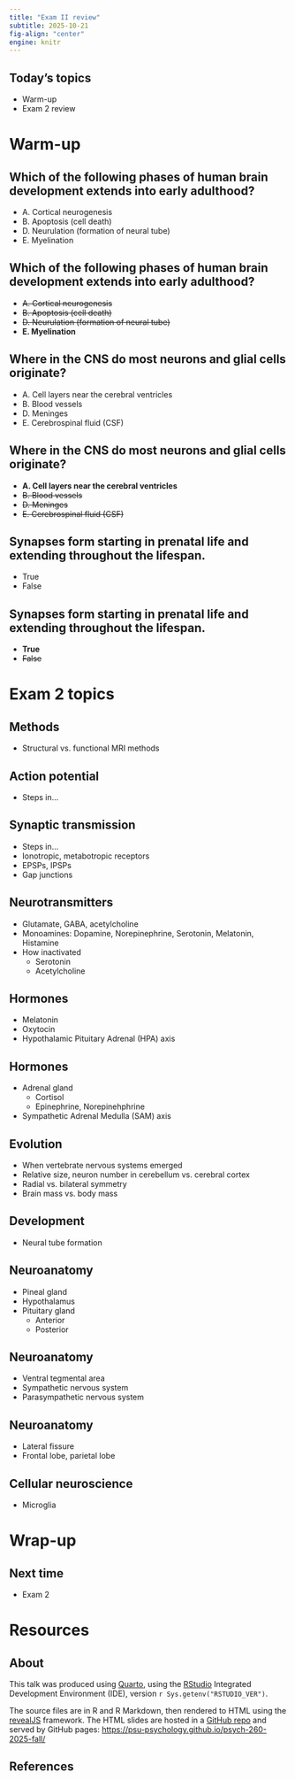 ```yaml
---
title: "Exam II review"
subtitle: 2025-10-21
fig-align: "center"
engine: knitr
---
```


## Today's topics

- Warm-up
- Exam 2 review

# Warm-up

## Which of the following phases of human brain development extends into early adulthood?

::: {.incremental}
- A. Cortical neurogenesis
- B. Apoptosis (cell death)
- D. Neurulation (formation of neural tube)
- E. Myelination

:::

## Which of the following phases of human brain development extends into early adulthood?

- ~~A. Cortical neurogenesis~~
- ~~B. Apoptosis (cell death)~~
- ~~D. Neurulation (formation of neural tube)~~
- **E. Myelination**

## Where in the CNS do most neurons and glial cells originate?

::: {.incremental}
- A. Cell layers near the cerebral ventricles
- B. Blood vessels
- D. Meninges
- E. Cerebrospinal fluid (CSF)
:::

## Where in the CNS do most neurons and glial cells originate?

- **A. Cell layers near the cerebral ventricles**
- ~~B. Blood vessels~~
- ~~D. Meninges~~
- ~~E. Cerebrospinal fluid (CSF)~~

## Synapses form starting in prenatal life and extending throughout the lifespan.

- True
- False

## Synapses form starting in prenatal life and extending throughout the lifespan.

- **True**
- ~~False~~

# Exam 2 topics

## Methods

- Structural vs. functional MRI methods

## Action potential

- Steps in...

## Synaptic transmission

- Steps in...
- Ionotropic, metabotropic receptors
- EPSPs, IPSPs
- Gap junctions

## Neurotransmitters

- Glutamate, GABA, acetylcholine
- Monoamines: Dopamine, Norepinephrine, Serotonin, Melatonin, Histamine
- How inactivated
  - Serotonin
  - Acetylcholine

## Hormones

- Melatonin
- Oxytocin
- Hypothalamic Pituitary Adrenal (HPA) axis

## Hormones

- Adrenal gland
  - Cortisol
  - Epinephrine, Norepinehphrine
- Sympathetic Adrenal Medulla (SAM) axis

## Evolution

- When vertebrate nervous systems emerged
- Relative size, neuron number in cerebellum vs. cerebral cortex
- Radial vs. bilateral symmetry
- Brain mass vs. body mass

## Development

- Neural tube formation

## Neuroanatomy

- Pineal gland
- Hypothalamus
- Pituitary gland
  - Anterior
  - Posterior
  
## Neuroanatomy

- Ventral tegmental area
- Sympathetic nervous system
- Parasympathetic nervous system

## Neuroanatomy

- Lateral fissure
- Frontal lobe, parietal lobe

## Cellular neuroscience

- Microglia

# Wrap-up

## Next time

- Exam 2

# Resources

## About

This talk was produced using [Quarto](https://quarto.org), using the [RStudio](https://posit.co/products/open-source/rstudio/) Integrated Development Environment (IDE), version `r Sys.getenv("RSTUDIO_VER")`.

The source files are in R and R Markdown, then rendered to HTML using the [revealJS](https://revealjs.com) framework.
The HTML slides are hosted in a [GitHub repo](https://github.com/psu-psychology/psych-260-2025-fall) and served by GitHub pages:
<https://psu-psychology.github.io/psych-260-2025-fall/>

## References
